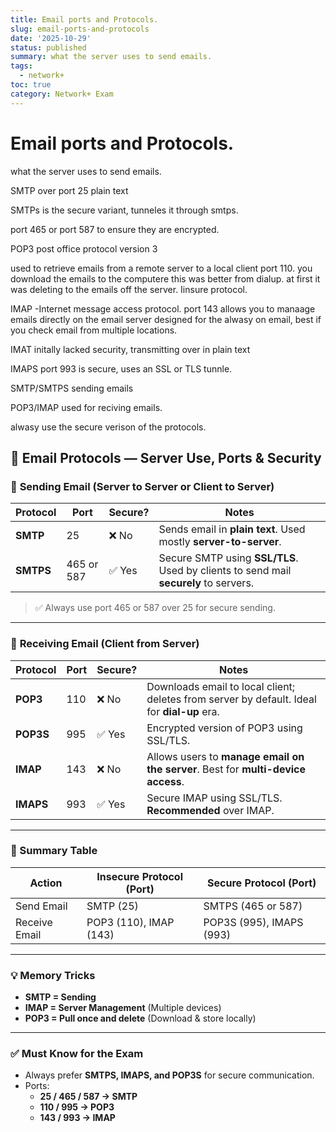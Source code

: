 ```yaml
---
title: Email ports and Protocols.
slug: email-ports-and-protocols
date: '2025-10-29'
status: published
summary: what the server uses to send emails.
tags:
  - network+
toc: true
category: Network+ Exam
---
```


# Email ports and Protocols.

what the server uses to send emails. 

SMTP over port 25 plain text 

SMTPs is the secure variant, tunneles it through smtps. 

port 465 or port 587 to ensure they are encrypted. 

POP3 post office protocol version 3 

used to retrieve emails from a remote server to a local client port 110. you download the emails to the computere this was better from dialup. at first it was deleting to the emails off the server. Iinsure protocol. 

IMAP -Internet message access protocol. port 143 allows you to manaage emails directly on the email server designed for the alwasy on email, best if you check email from multiple locations. 

IMAT initally lacked security, transmitting over in plain text 

IMAPS port 993 is secure, uses an SSL or TLS tunnle. 

SMTP/SMTPS sending emails

POP3/IMAP used for reciving emails. 

alwasy use the secure verison of the protocols. 

## 📧 Email Protocols — Server Use, Ports & Security

### 🔼 **Sending Email (Server to Server or Client to Server)**

| Protocol | Port | Secure? | Notes |
| --- | --- | --- | --- |
| **SMTP** | 25 | ❌ No | Sends email in **plain text**. Used mostly **server-to-server**. |
| **SMTPS** | 465 or 587 | ✅ Yes | Secure SMTP using **SSL/TLS**. Used by clients to send mail **securely** to servers. |

> ✅ Always use port 465 or 587 over 25 for secure sending.
> 

---

### 🔽 **Receiving Email (Client from Server)**

| Protocol | Port | Secure? | Notes |
| --- | --- | --- | --- |
| **POP3** | 110 | ❌ No | Downloads email to local client; deletes from server by default. Ideal for **dial-up** era. |
| **POP3S** | 995 | ✅ Yes | Encrypted version of POP3 using SSL/TLS. |
| **IMAP** | 143 | ❌ No | Allows users to **manage email on the server**. Best for **multi-device access**. |
| **IMAPS** | 993 | ✅ Yes | Secure IMAP using SSL/TLS. **Recommended** over IMAP. |

---

### 🔐 Summary Table

| Action | Insecure Protocol (Port) | Secure Protocol (Port) |
| --- | --- | --- |
| Send Email | SMTP (25) | SMTPS (465 or 587) |
| Receive Email | POP3 (110), IMAP (143) | POP3S (995), IMAPS (993) |

---

### 💡 Memory Tricks

- **SMTP = Sending**
- **IMAP = Server Management** (Multiple devices)
- **POP3 = Pull once and delete** (Download & store locally)

---

### ✅ Must Know for the Exam

- Always prefer **SMTPS, IMAPS, and POP3S** for secure communication.
- Ports:
    - **25 / 465 / 587 → SMTP**
    - **110 / 995 → POP3**
    - **143 / 993 → IMAP**
